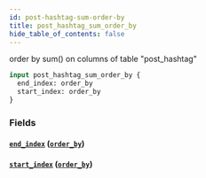 ```yaml
---
id: post-hashtag-sum-order-by
title: post_hashtag_sum_order_by
hide_table_of_contents: false
---
```



order by sum() on columns of table "post_hashtag"

```graphql
input post_hashtag_sum_order_by {
  end_index: order_by
  start_index: order_by
}
```


### Fields

#### [`end_index`](#) ([`order_by`](../enums/order-by))




#### [`start_index`](#) ([`order_by`](../enums/order-by))






